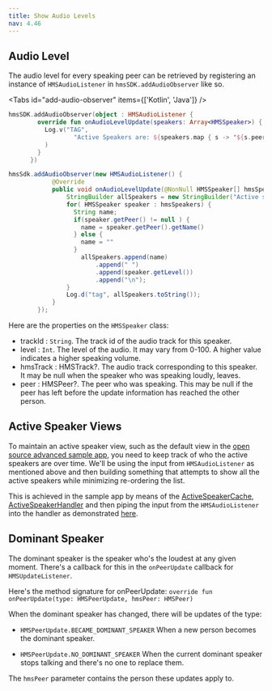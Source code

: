 ```yaml
---
title: Show Audio Levels
nav: 4.46
---
```


## Audio Level

The audio level for every speaking peer can be retrieved by registering an instance of `HMSAudioListener` in `hmsSDK.addAudioObserver` like so.

<Tabs id="add-audio-observer" items={['Kotlin', 'Java']} />

<Tab id='add-audio-observer-0'>

```kotlin
hmsSDK.addAudioObserver(object : HMSAudioListener {
        override fun onAudioLevelUpdate(speakers: Array<HMSSpeaker>) {
          Log.v("TAG",
                  "Active Speakers are: ${speakers.map { s -> "${s.peer?.name} ${s.level}" }}}"
          )
        }
      })

```

</Tab>

<Tab id='add-audio-observer-1'>

```java
hmsSdk.addAudioObserver(new HMSAudioListener() {
            @Override
            public void onAudioLevelUpdate(@NonNull HMSSpeaker[] hmsSpeakers) {
                StringBuilder allSpeakers = new StringBuilder("Active speakers are: ");
                for( HMSSpeaker speaker : hmsSpeakers) {
                  String name;
                  if(speaker.getPeer() != null ) {
                    name = speaker.getPeer().getName()
                  } else {
                    name = ""
                  }
                    allSpeakers.append(name)
                        .append(" ")
                        .append(speaker.getLevel())
                        .append("\n");
                }
                Log.d("tag", allSpeakers.toString());
            }
        });
```

</Tab>

Here are the properties on the `HMSSpeaker` class:

-   trackId : `String`. The track id of the audio track for this speaker.
-   level : `Int`. The level of the audio. It may vary from 0-100. A higher value indicates a higher speaking volume.
-   hmsTrack : HMSTrack?. The audio track corresponding to this speaker. It may be null when the speaker who was speaking loudly, leaves.
-   peer : HMSPeer?. The peer who was speaking. This may be null if the peer has left before the update information has reached the other person.

## Active Speaker Views

To maintain an active speaker view, such as the default view in the [open source advanced sample app](https://github.com/100mslive/100ms-android), you need to keep track of who the active speakers are over time.
We'll be using the input from `HMSAudioListener` as mentioned above and then building something that attempts to show all the active speakers while minimizing re-ordering the list.

This is achieved in the sample app by means of the [ActiveSpeakerCache](https://github.com/100mslive/100ms-android/blob/b02ad19b7ad1bcc3b9973a2a6a4e1a36c121f477/app/src/main/java/live/hms/app2/ui/meeting/activespeaker/ActiveSpeakerCache.kt), [ActiveSpeakerHandler](https://github.com/100mslive/100ms-android/blob/b02ad19b7ad1bcc3b9973a2a6a4e1a36c121f477/app/src/main/java/live/hms/app2/ui/meeting/activespeaker/ActiveSpeakerHandler.kt) and then piping the input from the `HMSAudioListener` into the handler as demonstrated [here](https://github.com/100mslive/100ms-android/blob/0ebfc6527bafbda7236d5245dedb5fefb262bfcc/app/src/main/java/live/hms/app2/ui/meeting/MeetingViewModel.kt#L126).

## Dominant Speaker

The dominant speaker is the speaker who's the loudest at any given moment.
There's a callback for this in the `onPeerUpdate` callback for `HMSUpdateListener`.

Here's the method signature for onPeerUpdate:
`override fun onPeerUpdate(type: HMSPeerUpdate, hmsPeer: HMSPeer)`

When the dominant speaker has changed, there will be updates of the type:

-   `HMSPeerUpdate.BECAME_DOMINANT_SPEAKER`
    When a new person becomes the dominant speaker.

-   `HMSPeerUpdate.NO_DOMINANT_SPEAKER`
    When the current dominant speaker stops talking and there's no one to replace them.

The `hmsPeer` parameter contains the person these updates apply to.
